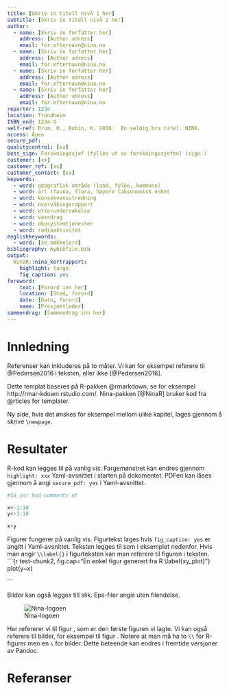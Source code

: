 ```yaml
---
title: [Skriv in titell nivå 1 her]
subtitle: [Skriv in titell nivå 2 her]
author:
  - name: [Skriv in forfatter her]
    address: [Author adress]
    email: for.efternavn@nina.no
  - name: [Skriv in forfatter her]
    address: [Author adress]
    email: for.efternavn@nina.no
  - name: [Skriv in forfatter her]
    address: [Author adress]
    email: for.efternavn@nina.no
  - name: [Skriv in forfatter her]
    address: [Author adress]
    email: for.efternavn@nina.no
reportnr: 1234
location: Trondheim
ISBN_end: 1234-5
self-ref: Brum, O., Robin, K. 2016.  En veldig bra titel. NINA.
access: Åpen
secure_pdf:
qualitycontrol: [xx]
boss_sign: Forskningssjef [fylles ut av forskningssjefen] (sign.)
customer: [xx]
customer_ref: [xx]
customer_contact: [xx]
keywords:
  - word: geografisk område (land, fylke, kommune)
  - word: art (fauna, flora, høyere taksonomisk enhet
  - word: konsekvensutredning
  - word: overvåkingsrapport
  - word: etterundersøkelse
  - word: vassdrag
  - word: økosystemtjenester
  - word: radioaktivitet
englishkeywords:
  - word: [se nøkkelord]
bibliography: mybibfile.bib
output: 
  NinaR::nina_kortrapport:
    highlight: tango
    fig_caption: yes
foreword: 
    text: [Forord inn her]
    location: [Sted, forord]
    date: [Dato, forord]
    name: [Prosjektleder]
sammendrag: [Sammendrag inn her]
---
```


Innledning
==================
Referenser kan inkluderes på to måter. Vi kan for eksempel referere til @Pedersen2016 i teksten, eller ikke [@Pedersen2016]. 

Dette templat baseres på R-pakken @rmarkdown, se for eksempel http://rmar\-kdown.rstudio.com/. Nina-pakken [@NinaR] bruker kod fra @rticles for templater. 

Ny side, hvis det ønskes for eksempel mellom ulike kapitel, lages gjennom å skrive `\newpage`.
\newpage

Resultater
========
R-kod kan legges til på vanlig vis. Fargemønstret kan endres gjennom `highlight: xxx` Yaml-avsnittet i starten på dokomentet. PDFen kan låses gjennom å angi `secure_pdf: yes` i Yaml-avsnittet.

```r
#Så ser kod-comments ut

x<-1:10
y<-1:10

x+y

```

Figurer fungerer på vanlig vis. Figurtekst lages hvis `fig_caption: yes` er angitt i Yaml-avsnittet. Teksten legges til som i eksemplet nedenfor. Hvis man angir `\\label{}` i figurteksten kan man referere til figuren i teksten.  
```{r test-chunk2, fig.cap="En enkel figur generert fra R \\label{xy_plot}"}
plot(y~x)

```

Bilder kan også legges till slik. Eps-filer angis uten filendelse.

![Nina-logoen \label{logoen}](logo)


Her refererer vi til figur \ref{xy_plot}, som er den første figuren vi lagte. Vi kan også referere til bilder, for eksempel til figur \ref{logoen}. Notere at man må ha to `\\` for R-figurer men en `\` for bilder. Dette beteende kan endres i fremtide versjoner av Pandoc.

\clearpage

Referanser {#references}
==========
\setlength{\parindent}{-0.2in}
\setlength{\leftskip}{0.2in}
\setlength{\parskip}{8pt}
\noindent
